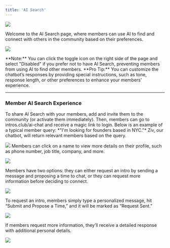 ```yaml
---
title: 'AI Search'
---
```

![](/images/AI-Search.png)

Welcome to the AI Search page, where members can use AI to find and connect with others in the community based on their preferences.

![](/images/AI-Search-Toggle.png)

<Note>
**Note:** You can click the toggle icon on the right side of the page and select "Disabled" if you prefer not to have AI Search, preventing members from using AI to find other members.
</Note>

<Tip>
    **Pro Tip:** You can customize the chatbot’s responses by providing special instructions, such as tone, response length, or other preferences to enhance your members' experience. 
</Tip>

---
### Member AI Search Experience

<Steps>
  <Step title="Invite Members to AI Search">
   To share AI Search with your members, add and invite them to the community (or activate them immediately). Then, members can go to intros.club/ai-chat and receive a magic link to login. 
  </Step>
  <Step title="Members Type in a Query">
   Below is an example of a typical member query: *"I'm looking for founders based in NYC."* Ziv, our chatbot, will return relevant members based on the query.

![](/images/AI-Search-Query.png)
</Step>
  <Step title="Members Check Out Profiles">
 Members can click on a name to view more details on their profile, such as phone number, job title, company, and more.

![](/images/AI-Search-Member-Profile.png)

</Step>
  <Step title="Members Choose an Option">
Members have two options: they can either request an intro by sending a message and proposing a time to chat, or they can request more information before deciding to connect.

![](/images/AI-Search-Query1.png)

</Step>
  <Step title="Members Request an Intro">
To request an intro, members simply type a personalized message, hit “Submit and Propose a Time,” and it will be marked as “Request Sent.”

![](/images/AI-Search-Intro-Request.png)

</Step>
  <Step title="Members Request More Information">
If members request more information, they’ll receive a detailed response with additional personal details.

![](/images/AI-Search-Request-Info.png)
    
  </Step>
</Steps>








